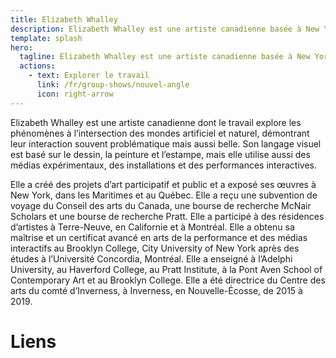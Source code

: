 ```yaml
---
title: Elizabeth Whalley
description: Elizabeth Whalley est une artiste canadienne basée à New York, dans les Maritimes et au Québec.
template: splash
hero:
  tagline: Elizabeth Whalley est une artiste canadienne basée à New York, dans les Maritimes et au Québec.
  actions:
    - text: Explorer le travail
      link: /fr/group-shows/nouvel-angle
      icon: right-arrow
---
```


Elizabeth Whalley est une artiste canadienne dont le travail explore les phénomènes à l’intersection des mondes artificiel et naturel, démontrant leur interaction souvent problématique mais aussi belle. Son langage visuel est basé sur le dessin, la peinture et l’estampe, mais elle utilise aussi des médias expérimentaux, des installations et des performances interactives.  

Elle a créé des projets d’art participatif et public et a exposé ses œuvres à New York, dans les Maritimes et au Québec. Elle a reçu une subvention de voyage du Conseil des arts du Canada, une bourse de recherche McNair Scholars et une bourse de recherche Pratt. Elle a participé à des résidences d’artistes à Terre-Neuve, en Californie et à Montréal.  Elle a obtenu sa maîtrise et un certificat avancé en arts de la performance et des médias interactifs au Brooklyn College, City University of New York après des études à l’Université Concordia, Montréal. Elle a enseigné à l’Adelphi University, au Haverford College, au Pratt Institute, à la Pont Aven School of Contemporary Art et au Brooklyn College. Elle a été directrice du Centre des arts du comté d’Inverness, à Inverness, en Nouvelle-Écosse, de 2015 à 2019.



# Liens


<CardGrid>
  <LinkCard title="Resume" href="https://drive.google.com/file/d/1qU5B0597uYCxttfXgwp7gXmZ4zJPqunH/" />
  <LinkCard title="Instagram" href="https://www.instagram.com/elizabethwhalleyprojects/" />
</CardGrid>

